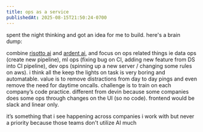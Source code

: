 ```yaml
---
title: ops as a service
publishedAt: 2025-08-15T21:50:24-0700
---
```


spent the night thinking and got an idea for me to build. here's a brain dump:

combine [risotto ai](https://tryrisotto.com) and [ardent ai](https://www.ardentai.io), and focus on ops related things ie data ops (create new pipeline), ml ops (fixing bug on CI, adding new feature from DS into CI pipeline), dev ops (spinning up a new server / changing some rules on aws). i think all the keep the lights on task is very boring and automatable.
value is to remove distractions from day to day pings and even remove the need for daytime oncalls. challenge is to train on each company’s code practice. different from devin because some companies does some ops through changes on the UI (so no code). frontend would be slack and linear only.

it’s something that i see happening across companies i work with but never a priority because those teams don't utilize AI much
